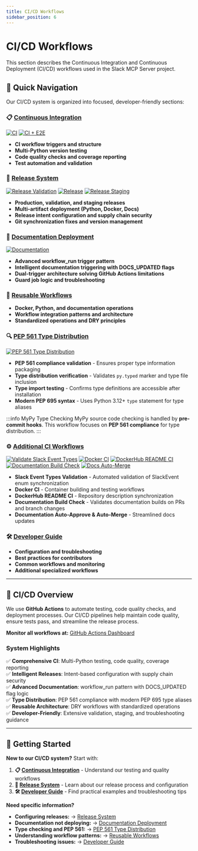 ```yaml
---
title: CI/CD Workflows
sidebar_position: 6
---
```


# CI/CD Workflows

This section describes the Continuous Integration and Continuous Deployment (CI/CD) workflows used in the Slack MCP Server project.

## 🚀 **Quick Navigation**

Our CI/CD system is organized into focused, developer-friendly sections:

### **📋 [Continuous Integration](/dev/next/ci-cd/continuous-integration)**

[![CI](https://github.com/Chisanan232/slack-mcp-server/actions/workflows/ci.yaml/badge.svg)](https://github.com/Chisanan232/slack-mcp-server/actions/workflows/ci.yaml)
[![CI + E2E](https://github.com/Chisanan232/slack-mcp-server/actions/workflows/ci_includes_e2e_test.yaml/badge.svg)](https://github.com/Chisanan232/slack-mcp-server/actions/workflows/ci_includes_e2e_test.yaml)

- **CI workflow triggers and structure**  
- **Multi-Python version testing**
- **Code quality checks and coverage reporting**
- **Test automation and validation**

### **🔄 [Release System](/dev/next/ci-cd/release-system)**

[![Release Validation](https://github.com/Chisanan232/slack-mcp-server/actions/workflows/release-validate.yml/badge.svg)](https://github.com/Chisanan232/slack-mcp-server/actions/workflows/release-validate.yml)
[![Release](https://github.com/Chisanan232/slack-mcp-server/actions/workflows/release.yml/badge.svg)](https://github.com/Chisanan232/slack-mcp-server/actions/workflows/release.yml)
[![Release Staging](https://github.com/Chisanan232/slack-mcp-server/actions/workflows/release-staging.yml/badge.svg)](https://github.com/Chisanan232/slack-mcp-server/actions/workflows/release-staging.yml)

- **Production, validation, and staging releases**
- **Multi-artifact deployment (Python, Docker, Docs)**
- **Release intent configuration and supply chain security**
- **Git synchronization fixes and version management**

### **📖 [Documentation Deployment](/dev/next/ci-cd/documentation-deployment)**  

[![Documentation](https://github.com/Chisanan232/slack-mcp-server/actions/workflows/documentation.yaml/badge.svg)](https://github.com/Chisanan232/slack-mcp-server/actions/workflows/documentation.yaml)

- **Advanced workflow_run trigger pattern**
- **Intelligent documentation triggering with DOCS_UPDATED flags**
- **Dual-trigger architecture solving GitHub Actions limitations**
- **Guard job logic and troubleshooting**

### **🔧 [Reusable Workflows](/dev/next/ci-cd/reusable-workflows)**
- **Docker, Python, and documentation operations**
- **Workflow integration patterns and architecture**
- **Standardized operations and DRY principles**

### **🔍 [PEP 561 Type Distribution](/dev/next/ci-cd/type-checking-workflow)**

[![PEP 561 Type Distribution](https://github.com/Chisanan232/slack-mcp-server/actions/workflows/type-check.yml/badge.svg)](https://github.com/Chisanan232/slack-mcp-server/actions/workflows/type-check.yml)

- **PEP 561 compliance validation** - Ensures proper type information packaging
- **Type distribution verification** - Validates `py.typed` marker and type file inclusion
- **Type import testing** - Confirms type definitions are accessible after installation
- **Modern PEP 695 syntax** - Uses Python 3.12+ `type` statement for type aliases

:::info MyPy Type Checking
MyPy source code checking is handled by **pre-commit hooks**. This workflow focuses on **PEP 561 compliance** for type distribution.
:::

### **⚙️ [Additional CI Workflows](/dev/next/ci-cd/additional-ci-workflows)**

[![Validate Slack Event Types](https://github.com/Chisanan232/slack-mcp-server/actions/workflows/validate_slack_event_types.yml/badge.svg)](https://github.com/Chisanan232/slack-mcp-server/actions/workflows/validate_slack_event_types.yml)
[![Docker CI](https://github.com/Chisanan232/slack-mcp-server/actions/workflows/docker-ci.yml/badge.svg)](https://github.com/Chisanan232/slack-mcp-server/actions/workflows/docker-ci.yml)
[![DockerHub README CI](https://github.com/Chisanan232/slack-mcp-server/actions/workflows/dockerhub-readme-ci.yml/badge.svg)](https://github.com/Chisanan232/slack-mcp-server/actions/workflows/dockerhub-readme-ci.yml)
[![Documentation Build Check](https://github.com/Chisanan232/slack-mcp-server/actions/workflows/docs-build-check.yaml/badge.svg)](https://github.com/Chisanan232/slack-mcp-server/actions/workflows/docs-build-check.yaml)
[![Docs Auto-Merge](https://github.com/Chisanan232/slack-mcp-server/actions/workflows/docs-automerge.yml/badge.svg)](https://github.com/Chisanan232/slack-mcp-server/actions/workflows/docs-automerge.yml)

- **Slack Event Types Validation** - Automated validation of SlackEvent enum synchronization
- **Docker CI** - Container building and testing workflows  
- **DockerHub README CI** - Repository description synchronization
- **Documentation Build Check** - Validates documentation builds on PRs and branch changes
- **Documentation Auto-Approve & Auto-Merge** - Streamlined docs updates

### **🛠️ [Developer Guide](/dev/next/ci-cd/developer-guide)**
- **Configuration and troubleshooting**
- **Best practices for contributors**
- **Common workflows and monitoring**
- **Additional specialized workflows**

---

## 🎯 **CI/CD Overview**

We use **GitHub Actions** to automate testing, code quality checks, and deployment processes. Our CI/CD pipelines help maintain code quality, ensure tests pass, and streamline the release process.

**Monitor all workflows at:** [GitHub Actions Dashboard](https://github.com/Chisanan232/slack-mcp-server/actions)

### **System Highlights**

✅ **Comprehensive CI**: Multi-Python testing, code quality, coverage reporting  
✅ **Intelligent Releases**: Intent-based configuration with supply chain security  
✅ **Advanced Documentation**: workflow_run pattern with DOCS_UPDATED flag logic  
✅ **Type Distribution**: PEP 561 compliance with modern PEP 695 type aliases  
✅ **Reusable Architecture**: DRY workflows with standardized operations  
✅ **Developer-Friendly**: Extensive validation, staging, and troubleshooting guidance  

---

## 🎯 **Getting Started**

**New to our CI/CD system?** Start with:

1. **📋 [Continuous Integration](/dev/next/ci-cd/continuous-integration)** - Understand our testing and quality workflows
2. **🔄 [Release System](/dev/next/ci-cd/release-system)** - Learn about our release process and configuration
3. **🛠️ [Developer Guide](/dev/next/ci-cd/developer-guide)** - Find practical examples and troubleshooting tips

**Need specific information?**
- **Configuring releases:** → [Release System](/dev/next/ci-cd/release-system)
- **Documentation not deploying:** → [Documentation Deployment](/dev/next/ci-cd/documentation-deployment)  
- **Type checking and PEP 561:** → [PEP 561 Type Distribution](/dev/next/ci-cd/type-checking-workflow)
- **Understanding workflow patterns:** → [Reusable Workflows](/dev/next/ci-cd/reusable-workflows)
- **Troubleshooting issues:** → [Developer Guide](/dev/next/ci-cd/developer-guide)
